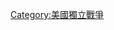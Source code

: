 {{Campaign|
name=[[1780年]]&ndash;[[1781年]]的[[南方戰場 (美國獨立戰爭)|南方戰場]]|state=collapsed
|bodyclass=hlist

|raw_name=Campaignbox American Revolutionary War: Southern
|battles=
* [[查爾斯頓圍城戰|查爾斯頓]]
* [[蒙克角戰役|蒙克角]]
* [[勒努德渡口戰役|勒努德渡口]]
* [[沃克斯華戰役|沃克斯華]]
* [[拉姆蘇爾工廠戰役|拉姆蘇爾工廠]]
* [[墨比力會議廳戰役|墨比力會議廳]]
* [[哈克的挫敗]]
* [[考爾森工廠戰役|考爾森工廠]]
* [[落磯山戰役|落磯山]]
* [[懸掛岩戰役|懸掛岩]]
* [[卡姆登戰役|卡姆登]]
* [[釣魚溪戰役|釣魚溪]]
* [[穆斯葛羅夫工廠戰役|穆斯葛羅夫工廠]]
* [[瓦哈布森林戰役|瓦哈布森林]]
* [[黑明戈戰役|黑明戈]]
* [[查爾洛特戰役|查爾洛特]]
* [[國王山戰役|國王山]]
* [[魚磯淺灘戰役|魚磯淺灘]]
* [[布萊克斯托克農場戰役|布萊克斯托克農場]]
* [[考彭斯戰役|考彭斯]]
* [[科溫淺灘戰役|科溫淺灘]]
* [[豪河戰役|豪河]]
* [[威澤爾工廠戰役|威澤爾工廠]]
* [[吉爾福德縣府戰役|吉爾福德縣府]]
* [[瓦昇要塞圍城戰|瓦昇要塞]]
* [[霍布克爾克山戰役|霍布克爾克山]]
* [[蒙特要塞戰役|蒙特要塞]]
* [[奧古斯塔圍城戰|奧古斯塔]]
* [[九十六圍城戰役|九十六]]
* [[法蘭西斯歐的出擊|法蘭西斯歐]]
* [[猶濤泉戰役|猶濤泉]]
* [[林德里工廠戰役|林德里工廠]]
* [[康斑西河戰役|康斑西河]]

}}<noinclude>[[Category:美國獨立戰爭]]</noinclude>